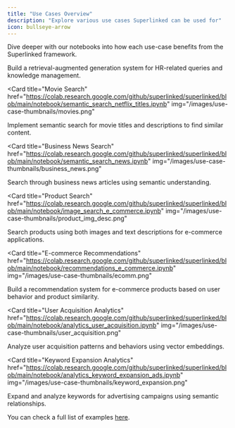 ```yaml
---
title: "Use Cases Overview"
description: "Explore various use cases Superlinked can be used for"
icon: bullseye-arrow
---
```


Dive deeper with our notebooks into how each use-case benefits from the Superlinked framework.

<CardGroup cols={3}>
<Card
  title="HR Knowledgebase (RAG)"
  href="https://colab.research.google.com/github/superlinked/superlinked/blob/main/notebook/rag_hr_knowledgebase.ipynb"
  img="/images/use-case-thumbnails/hr_knowledgebase.png"
>
  Build a retrieval-augmented generation system for HR-related queries and knowledge management.
</Card>

<Card
  title="Movie Search"
  href="https://colab.research.google.com/github/superlinked/superlinked/blob/main/notebook/semantic_search_netflix_titles.ipynb"
  img="/images/use-case-thumbnails/movies.png"
>
  Implement semantic search for movie titles and descriptions to find similar content.
</Card>

<Card
  title="Business News Search"
  href="https://colab.research.google.com/github/superlinked/superlinked/blob/main/notebook/semantic_search_news.ipynb"
  img="/images/use-case-thumbnails/business_news.png"
>
  Search through business news articles using semantic understanding.
</Card>

<Card
  title="Product Search"
  href="https://colab.research.google.com/github/superlinked/superlinked/blob/main/notebook/image_search_e_commerce.ipynb"
  img="/images/use-case-thumbnails/product_img_desc.png"
>
  Search products using both images and text descriptions for e-commerce applications.
</Card>

<Card
  title="E-commerce Recommendations"
  href="https://colab.research.google.com/github/superlinked/superlinked/blob/main/notebook/recommendations_e_commerce.ipynb"
  img="/images/use-case-thumbnails/ecomm.png"
>
  Build a recommendation system for e-commerce products based on user behavior and product similarity.
</Card>

<Card
  title="User Acquisition Analytics"
  href="https://colab.research.google.com/github/superlinked/superlinked/blob/main/notebook/analytics_user_acquisition.ipynb"
  img="/images/use-case-thumbnails/user_acquisition.png"
>
  Analyze user acquisition patterns and behaviors using vector embeddings.
</Card>

<Card
  title="Keyword Expansion Analytics"
  href="https://colab.research.google.com/github/superlinked/superlinked/blob/main/notebook/analytics_keyword_expansion_ads.ipynb"
  img="/images/use-case-thumbnails/keyword_expansion.png"
>
  Expand and analyze keywords for advertising campaigns using semantic relationships.
</Card>
</CardGroup>

You can check a full list of examples [here](https://github.com/superlinked/superlinked/tree/main/notebook).
